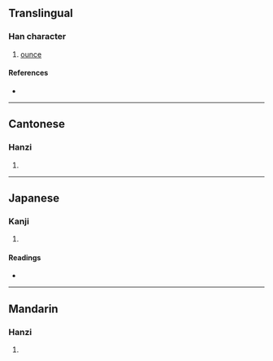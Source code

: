 {{character info/new}}
{{also|唡}}
==Translingual==

===Han character===
{{Han char|rn=30|rad=口|as=08|sn=11|four=61027|canj=RMLB|ids=⿰口兩}}

# [[ounce]]

====References====
* {{Han ref|kx=0196.261|dkj=03875|hdz=10638.060|uh=5562|ud=21858|bh=D479|bd=54393}}

----

==Cantonese==

===Hanzi===
{{yue-hanzi|jyut=[[loeng2]]|y=leung2|sim=唡}}

# {{defn|lang=yue|sort=口08}}

----

==Japanese==

===Kanji===
{{ja-kanji|grade=|rs=口08}}

# {{defn|lang=ja|sort=口08}}

====Readings====
* {{ja-readings|on=[[りょう]] (ryō)|kun=}}

----

==Mandarin==

===Hanzi===
{{cmn-hanzi|sim=唡|pin=[[liǎng]] ([[liang3]]), [[yǐng]] ([[ying3]])|wg=liang<sup>3</sup>, <sup>3</sup>}}

# {{defn|lang=cmn|sort=口08}}